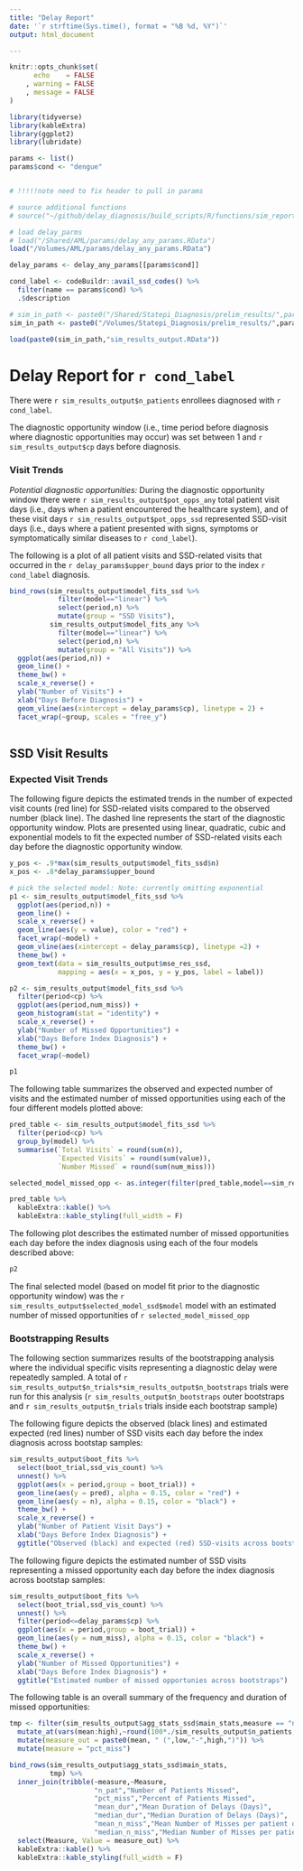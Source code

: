 ```yaml
---
title: "Delay Report"
date: '`r strftime(Sys.time(), format = "%B %d, %Y")`'
output: html_document

---
```


```r
knitr::opts_chunk$set(
      echo    = FALSE
    , warning = FALSE
    , message = FALSE
)

library(tidyverse)
library(kableExtra)
library(ggplot2)
library(lubridate)

params <- list()
params$cond <- "dengue"


# !!!!!note need to fix header to pull in params

# source additional functions
# source("~/github/delay_diagnosis/build_scripts/R/functions/sim_report_functions.R")

# load delay_parms
# load("/Shared/AML/params/delay_any_params.RData")
load("/Volumes/AML/params/delay_any_params.RData")

delay_params <- delay_any_params[[params$cond]]

cond_label <- codeBuildr::avail_ssd_codes() %>% 
  filter(name == params$cond) %>% 
  .$description

# sim_in_path <- paste0("/Shared/Statepi_Diagnosis/prelim_results/",params$cond,"/delay_results/")
sim_in_path <- paste0("/Volumes/Statepi_Diagnosis/prelim_results/",params$cond,"/delay_results/sim_results/")

load(paste0(sim_in_path,"sim_results_output.RData"))

```

# Delay Report for `r cond_label`

There were `r sim_results_output$n_patients` enrollees diagnosed with `r cond_label`.

The diagnostic opportunity window (i.e., time period before diagnosis where diagnostic opportunities may occur) was set between 1 and `r sim_results_output$cp` days before diagnosis.

### Visit Trends

*Potential diagnostic opportunities:* During the diagnostic opportunity window there were `r sim_results_output$pot_opps_any` total patient visit days (i.e., days when a patient encountered the healthcare system), and of these visit days `r sim_results_output$pot_opps_ssd` represented SSD-visit days (i.e., days where a patient presented with signs, symptoms or symptomatically similar diseases to `r cond_label`).

The following is a plot of all patient visits and SSD-related visits that occurred in the `r delay_params$upper_bound` days prior to the index `r cond_label` diagnosis.

```r
bind_rows(sim_results_output$model_fits_ssd %>% 
            filter(model=="linear") %>% 
            select(period,n) %>% 
            mutate(group = "SSD Visits"),
          sim_results_output$model_fits_any %>% 
            filter(model=="linear") %>% 
            select(period,n) %>% 
            mutate(group = "All Visits")) %>% 
  ggplot(aes(period,n)) +
  geom_line() +
  theme_bw() +
  scale_x_reverse() +
  ylab("Number of Visits") +
  xlab("Days Before Diagnosis") +
  geom_vline(aes(xintercept = delay_params$cp), linetype = 2) +
  facet_wrap(~group, scales = "free_y")
  

```

## SSD Visit Results

### Expected Visit Trends

The following figure depicts the estimated trends in the number of expected visit counts (red line) for SSD-related visits compared to the observed number (black line). The dashed line represents the start of the diagnostic opportunity window. Plots are presented using linear, quadratic, cubic and exponential models to fit the expected number of SSD-related visits each day before the diagnostic opportunity window.

```r

y_pos <- .9*max(sim_results_output$model_fits_ssd$n)
x_pos <- .8*delay_params$upper_bound

# pick the selected model: Note: currently omitting exponential
p1 <- sim_results_output$model_fits_ssd %>%
  ggplot(aes(period,n)) +
  geom_line() +
  scale_x_reverse() +
  geom_line(aes(y = value), color = "red") +
  facet_wrap(~model) +
  geom_vline(aes(xintercept = delay_params$cp), linetype =2) +
  theme_bw() +
  geom_text(data = sim_results_output$mse_res_ssd,
            mapping = aes(x = x_pos, y = y_pos, label = label))

p2 <- sim_results_output$model_fits_ssd %>% 
  filter(period<cp) %>% 
  ggplot(aes(period,num_miss)) +
  geom_histogram(stat = "identity") +
  scale_x_reverse() +
  ylab("Number of Missed Opportunities") +
  xlab("Days Before Index Diagnosis") +
  theme_bw() +
  facet_wrap(~model) 

p1

```

The following table summarizes the observed and expected number of visits and the estimated number of missed opportunities using each of the four different models plotted above:

```r
pred_table <- sim_results_output$model_fits_ssd %>%
  filter(period<cp) %>%
  group_by(model) %>%
  summarise(`Total Visits` = round(sum(n)),
            `Expected Visits` = round(sum(value)),
            `Number Missed` = round(sum(num_miss)))

selected_model_missed_opp <- as.integer(filter(pred_table,model==sim_results_output$selected_model_ssd$model)$`Number Missed`)

pred_table %>%
  kableExtra::kable() %>%
  kableExtra::kable_styling(full_width = F)

```

The following plot describes the estimated number of missed opportunities each day before the index diagnosis using each of the four models described above:

```r
p2
```

The final selected model (based on model fit prior to the diagnostic opportunity window) was the `r sim_results_output$selected_model_ssd$model` model with an estimated number of missed opportunities of `r selected_model_missed_opp`

### Bootstrapping Results

The following section summarizes results of the bootstrapping analysis where the individual specific visits representing a diagnostic delay were repeatedly sampled. A total of `r sim_results_output$n_trials*sim_results_output$n_bootstraps` trials were run for this analysis (`r sim_results_output$n_bootstraps` outer bootstraps and `r sim_results_output$n_trials` trials inside each bootstrap sample)

The following figure depicts the observed (black lines) and estimated expected (red lines) number of SSD visits each day before the index diagnosis across bootstap samples: 

```r
sim_results_output$boot_fits %>% 
  select(boot_trial,ssd_vis_count) %>% 
  unnest() %>% 
  ggplot(aes(x = period,group = boot_trial)) +
  geom_line(aes(y = pred), alpha = 0.15, color = "red") +
  geom_line(aes(y = n), alpha = 0.15, color = "black") +
  theme_bw() +
  scale_x_reverse() +
  ylab("Number of Patient Visit Days") +
  xlab("Days Before Index Diagnosis") +
  ggtitle("Observed (black) and expected (red) SSD-visits across bootstraps")
```

The following figure depicts the estimated number of SSD visits representing a missed opportunity each day before the index diagnosis across bootstap samples: 

``` r
sim_results_output$boot_fits %>% 
  select(boot_trial,ssd_vis_count) %>% 
  unnest() %>% 
  filter(period<=delay_params$cp) %>% 
  ggplot(aes(x = period,group = boot_trial)) +
  geom_line(aes(y = num_miss), alpha = 0.15, color = "black") +
  theme_bw() +
  scale_x_reverse() +
  ylab("Number of Missed Opportunities") +
  xlab("Days Before Index Diagnosis") +
  ggtitle("Estimated number of missed opportunies across bootstraps")
```


The following table is an overall summary of the frequency and duration of missed opportunities:
```r
tmp <- filter(sim_results_output$agg_stats_ssd$main_stats,measure == "n_pat") %>% 
  mutate_at(vars(mean:high),~round(100*./sim_results_output$n_patients,2)) %>% 
  mutate(measure_out = paste0(mean, " (",low,"-",high,")")) %>% 
  mutate(measure = "pct_miss")

bind_rows(sim_results_output$agg_stats_ssd$main_stats,
          tmp) %>% 
  inner_join(tribble(~measure,~Measure,
                     "n_pat","Number of Patients Missed",
                     "pct_miss","Percent of Patients Missed",
                     "mean_dur","Mean Duration of Delays (Days)",
                     "median_dur","Median Duration of Delays (Days)",
                     "mean_n_miss","Mean Number of Misses per patient delayed",
                     "median_n_miss","Median Number of Misses per patient delayed"),.) %>% 
  select(Measure, Value = measure_out) %>% 
  kableExtra::kable() %>% 
  kableExtra::kable_styling(full_width = F)
```
